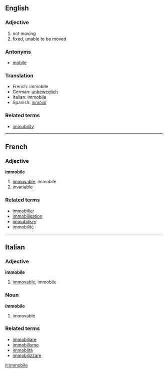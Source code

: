 ==English==
===Adjective===

#not moving
#fixed, unable to be moved

===Antonyms===
*[[mobile]]

===Translation===
*French: immobile
*German: [[unbeweglich]]
*Italian: immobile
*Spanish: [[inmóvil]]

===Related terms===
*[[immobility]]

----

==French==
===Adjective===
'''immobile'''

# [[immovable]], immobile
# [[invariable]]

===Related terms===
*[[immobilier]]
*[[immobilisation]]
*[[immobiliser]]
*[[immobilité]]

----

==Italian==
===Adjective===
'''immobile'''

# [[immovable]], immobile

===Noun===
'''immobile'''

# immovable

===Related terms===
*[[immobiliare]]
*[[immobilismo]]
*[[immoblità]]
*[[immobilizzare]]

[[it:immobile]]